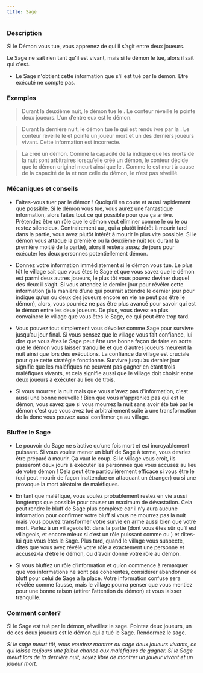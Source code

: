 ```yaml
---
title: Sage
---
```



<Role SAGE header />

### Description

Si le Démon vous tue, vous apprenez de qui il s’agit entre deux joueurs.

Le Sage ne sait rien tant qu'il est vivant, mais si le démon le tue, alors il sait qui c'est.

- Le Sage n'obtient cette information que s'il est tué par le démon. Etre exécuté ne compte pas.
 
### Exemples  

> Durant la deuxième nuit, le démon tue le <Role SAGE />. Le conteur réveille le <Role SAGE /> pointe deux joueurs. L’un d’entre eux est le démon.

> Durant la dernière nuit, le démon tue le <Role SAGE /> qui est rendu ivre par la <Role DULCINEE />. Le conteur réveille le <Role SAGE /> et pointe un joueur mort et un des derniers joueurs vivant. Cette information est incorrecte.

> La <Role VIEILLE_CHOUETTE /> créé un démon. Comme la capacité de la <Role VIEILLE_CHOUETTE />  indique que les morts de la nuit sont arbitraires lorsqu’elle créé un démon, le conteur décide que le démon originel meurt ainsi que le <Role SAGE />. Comme le <Role SAGE /> est mort à cause de la capacité de la <Role VIEILLE_CHOUETTE /> et non celle du démon, le <Role SAGE /> n’est pas réveillé.

### Mécaniques et conseils

- Faites-vous tuer par le démon ! Quoiqu’il en coute et aussi rapidement que possible. Si le démon vous tue, vous aurez une fantastique information, alors faites tout ce qui possible pour que ça arrive. Prétendez être un rôle que le démon veut éliminer comme le <Role FLEURISTE /> ou le <Role SAVANT/> ou restez silencieux. Contrairement au <Role GARDIEN />, qui a plutôt intérêt à mourir tard dans la partie, vous avez plutôt intérêt à mourir le plus vite possible. Si le démon vous attaque la première ou la deuxième nuit (ou durant la première moitié de la partie), alors il restera assez de jours pour exécuter les deux personnes potentiellement démon. 

- Donnez votre information immédiatement si le démon vous tue. Le plus tôt le village sait que vous êtes le Sage et que vous savez que le démon est parmi deux autres joueurs, le plus tôt vous pouvez deviner duquel des deux il s’agit. Si vous attendez le dernier jour pour révéler cette information (à la manière d’une <Role VOYANTE/> qui pourrait attendre le dernier jour pour indique qu’un ou deux des joueurs encore en vie ne peut pas être le démon), alors, vous pourriez ne pas être plus avancé pour savoir qui est le démon entre les deux joueurs. De plus, vous devez en plus convaincre le village que vous êtes le Sage, ce qui peut être trop tard.

- Vous pouvez tout simplement vous dévoilez comme Sage pour survivre jusqu’au jour final. Si vous pensez que le village vous fait confiance, lui dire que vous êtes le Sage peut être une bonne façon de faire en sorte que le démon vous laisser tranquille et que d’autres joueurs meurent la nuit ainsi que lors des exécutions. La confiance du village est cruciale pour que cette stratégie fonctionne. Survivre jusqu’au dernier jour signifie que les maléfiques ne peuvent pas gagner en étant trois maléfiques vivants, et cela signifie aussi que le village doit choisir entre deux joueurs à exécuter au lieu de trois. 

- Si vous mourrez la nuit mais que vous n'avez pas d'information, c'est aussi une bonne nouvelle ! Bien que vous n'appreniez pas qui est le démon, vous savez que si vous mourrez la nuit sans avoir été tué par le démon c'est que vous avez tué arbitrairement suite à une transformation de la <Role VIEILLE_CHOUETTE /> donc vous pouvez aussi confirmer ça au village. 
 
### Bluffer le Sage

- Le pouvoir du Sage ne s’active qu’une fois mort et est incroyablement puissant. Si vous voulez mener un bluff de Sage à terme, vous devriez être préparé à mourir. Ça vaut le coup. Si le village vous croit, ils passeront deux jours à exécuter les personnes que vous accusez au lieu de votre démon ! Cela peut être particulièrement efficace si vous être le <Role FANG_GU /> (qui peut mourir de façon inattendue en attaquant un étranger) ou si une <Role VIEILLE_CHOUETTE /> provoque la mort aléatoire de maléfiques.

- En tant que maléfique, vous voulez probablement restez en vie aussi longtemps que possible pour causer un maximum de dévastation. Cela peut rendre le bluff de Sage plus complexe car il n’y aura aucune information pour confirmer votre bluff si vous ne mourrez pas la nuit mais vous pouvez transformer votre survie en arme aussi bien que votre mort. Parlez à un villageois tôt dans la partie (dont vous êtes sûr qu’il est villageois, et encore mieux si c’est un rôle puissant comme <Role SAVANT /> ou <Role FLEURISTE />) et dites-lui que vous êtes le Sage. Plus tard, quand le village vous suspecte, dites que vous avez révélé votre rôle a exactement une personne et accusez-la d’être le démon, ou d’avoir donné votre rôle au démon.

- Si vous bluffez un rôle d’information et qu’on commence à remarquer que vos informations ne sont pas cohérentes, considérer abandonner ce bluff pour celui de Sage à la place. Votre information confuse sera révélée comme fausse, mais le village pourra penser que vous mentiez pour une bonne raison (attirer l’attention du démon) et vous laisser tranquille.

### Comment conter?

Si le Sage est tué par le démon, réveillez le sage. Pointez deux joueurs, un de ces deux joueurs est le démon qui a tué le Sage. Rendormez le sage.

_Si le sage meurt tôt, vous voudrez montrer au sage deux joueurs vivants, ce qui laisse toujours une faible chance aux maléfiques de gagner. Si le Sage meurt lors de la dernière nuit, soyez libre de montrer un joueur vivant et un joueur mort._